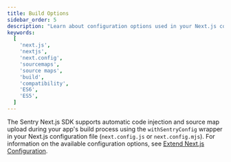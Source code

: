 ```yaml
---
title: Build Options
sidebar_order: 5
description: "Learn about configuration options used in your Next.js configuration to control your app's build process."
keywords:
  [
    'next.js',
    'nextjs',
    'next.config',
    'sourcemaps',
    'source maps',
    'build',
    'compatibility',
    'ES6',
    'ES5',
  ]
---
```


The Sentry Next.js SDK supports automatic code injection and source map upload during your app's build process using the `withSentryConfig` wrapper in your Next.js configuration file (`next.config.js` or `next.config.mjs`). For information on the available configuration options, see [Extend Next.js Configuration](../../manual-setup/#extend-nextjs-configuration).
